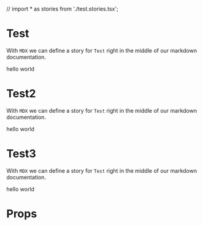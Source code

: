// import * as stories from './test.stories.tsx';

<Meta title="Documentation|Test" component={Test} />

# Test

With `MDX` we can define a story for `Test` right in the middle of our
markdown documentation.

<Preview>
  <Story name="test">
    <Test bg="bg-red-500">hello world</Test>
  </Story>
</Preview>

# Test2

With `MDX` we can define a story for `Test` right in the middle of our
markdown documentation.

<Preview>
  <Story name="test2">
    <Test bg="bg-yellow-500">hello world</Test>
  </Story>
</Preview>

# Test3

With `MDX` we can define a story for `Test` right in the middle of our
markdown documentation.

<Preview>
  <Story name="test3">
    <Test bg="bg-blue-500">hello world</Test>
  </Story>
</Preview>

# Props

<Props of={Test} />